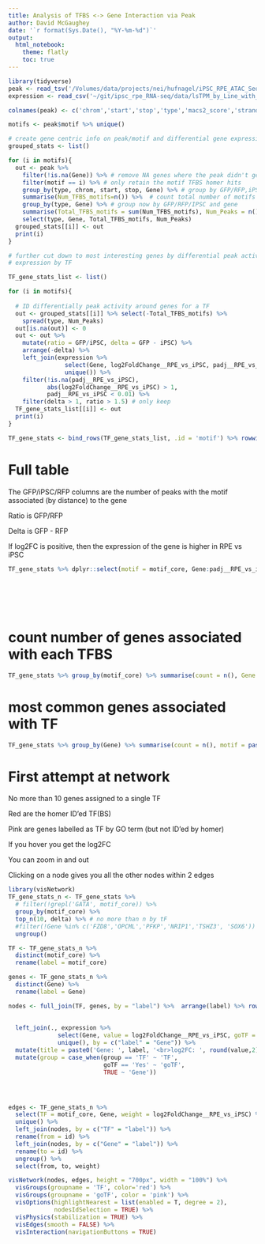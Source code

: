 ```yaml
---
title: Analysis of TFBS <-> Gene Interaction via Peak
author: David McGaughey
date: '`r format(Sys.Date(), "%Y-%m-%d")`'
output: 
  html_notebook:
    theme: flatly
    toc: true
---
```


```r
library(tidyverse)
peak <- read_tsv('/Volumes/data/projects/nei/hufnagel/iPSC_RPE_ATAC_Seq/peak_full/all_common_peaks.blackListed.narrowPeak.closestTSS__interesting_homer_motif.bed.gz', col_names = F)
expression <- read_csv('~/git/ipsc_rpe_RNA-seq/data/lsTPM_by_Line_with_Diff_Exp.tsv')

colnames(peak) <- c('chrom','start','stop','type','macs2_score','strand','thickStart','thickStop','RGB','Distance_to_Gene','Gene','Description','chrom_motif','start_motif','stop_motif','motif','motif_score','strand_motif')

motifs <- peak$motif %>% unique()

# create gene centric info on peak/motif and differential gene expression iPSC <-> RPE
grouped_stats <- list()

for (i in motifs){
  out <- peak %>% 
    filter(!is.na(Gene)) %>% # remove NA genes where the peak didn't get a match (no genes within 500kb of a peak)
    filter(motif == i) %>% # only retain the motif TFBS homer hits
    group_by(type, chrom, start, stop, Gene) %>% # group by GFP/RFP,iPSC, the macs2 peak, and the gene
    summarise(Num_TFBS_motifs=n()) %>%  # count total number of motifs
    group_by(type, Gene) %>% # group now by GFP/RFP/IPSC and gene
    summarise(Total_TFBS_motifs = sum(Num_TFBS_motifs), Num_Peaks = n()) %>% # now add num of peaks near gene
    select(type, Gene, Total_TFBS_motifs, Num_Peaks)
  grouped_stats[[i]] <- out
  print(i)
}

# further cut down to most interesting genes by differential peak activity and 
# expression by TF

TF_gene_stats_list <- list()

for (i in motifs){
  
  # ID differentially peak activity around genes for a TF
  out <- grouped_stats[[i]] %>% select(-Total_TFBS_motifs) %>% 
    spread(type, Num_Peaks)
  out[is.na(out)] <- 0
  out <- out %>% 
    mutate(ratio = GFP/iPSC, delta = GFP - iPSC) %>% 
    arrange(-delta) %>% 
    left_join(expression %>% 
                select(Gene, log2FoldChange__RPE_vs_iPSC, padj__RPE_vs_iPSC) %>% 
                unique()) %>% 
    filter(!is.na(padj__RPE_vs_iPSC), 
           abs(log2FoldChange__RPE_vs_iPSC) > 1, 
           padj__RPE_vs_iPSC < 0.01) %>% 
    filter(delta > 1, ratio > 1.5) # only keep 
  TF_gene_stats_list[[i]] <- out
  print(i)
}

TF_gene_stats <- bind_rows(TF_gene_stats_list, .id = 'motif') %>% rowwise() %>% mutate(motif_core = toupper(gsub('\\(.*|11-GGGTGTGT,BestGuess:','',motif))) %>% ungroup()
```

# Full table
The GFP/iPSC/RFP columns are the number of peaks with the motif associated (by distance) to the gene

Ratio is GFP/RFP

Delta is GFP - RFP

If log2FC is positive, then the expression of the gene is higher in RPE vs iPSC
```r
TF_gene_stats %>% dplyr::select(motif = motif_core, Gene:padj__RPE_vs_iPSC, motif_full = motif) %>% DT::datatable( filter = list(position = 'top', clear = FALSE),
                                                                                                                   extensions = 'Buttons', options = list(
                                                                                                                     lengthMenu = list(c(5, 15, 30, 60, 100, -1), list('5', '15', '30', '60', '100', 'All')),
                                                                                                                     dom = 'Bfrtip',
                                                                                                                     buttons = c('copy', 'csv', 'excel', 'pageLength')
                                                                                                                   ))
```

# count number of genes associated with each TFBS
```r
TF_gene_stats %>% group_by(motif_core) %>% summarise(count = n(), Gene = paste(Gene, collapse = ',') ) %>% arrange(-count) %>% DT::datatable()
```
# most common genes associated with TF
```r
TF_gene_stats %>% group_by(Gene) %>% summarise(count = n(), motif = paste(motif_core, collapse=',')) %>% arrange(-count) %>%  DT::datatable( filter = list(position = 'top', clear = FALSE))
```

# First attempt at network
No more than 10 genes assigned to a single TF

Red are the homer ID'ed TF(BS)

Pink are genes labelled as TF by GO term (but not ID'ed by homer)

If you hover you get the log2FC

You can zoom in and out

Clicking on a node gives you all the other nodes within 2 edges
```r
library(visNetwork)
TF_gene_stats_n <- TF_gene_stats %>% 
  # filter(!grepl('GATA', motif_core)) %>% 
  group_by(motif_core) %>% 
  top_n(10, delta) %>% # no more than n by tF
  #filter(!Gene %in% c('FZD8','OPCML','PFKP','NRIP1','TSHZ3', 'SOX6')) %>% # trimming out most common genes between TF
  ungroup()

TF <- TF_gene_stats_n %>%
  distinct(motif_core) %>%
  rename(label = motif_core)

genes <- TF_gene_stats_n %>%
  distinct(Gene) %>%
  rename(label = Gene)

nodes <- full_join(TF, genes, by = "label") %>%  arrange(label) %>% rowid_to_column("id") %>% mutate(group = case_when(label %in% TF$label ~ 'TF', 
                                                                                                                       TRUE ~ 'Gene'),
                                                                                                     shape = 'box') %>% 
  left_join(., expression %>% 
              select(Gene, value = log2FoldChange__RPE_vs_iPSC, goTF = TF) %>% 
              unique(), by = c("label" = "Gene")) %>% 
  mutate(title = paste0('Gene: ', label, '<br>log2FC: ', round(value,2))) %>% 
  mutate(group = case_when(group == 'TF' ~ 'TF',
                           goTF == 'Yes' ~ 'goTF',
                           TRUE ~ 'Gene'))




edges <- TF_gene_stats_n %>%  
  select(TF = motif_core, Gene, weight = log2FoldChange__RPE_vs_iPSC) %>% 
  unique() %>% 
  left_join(nodes, by = c("TF" = "label")) %>% 
  rename(from = id) %>% 
  left_join(nodes, by = c("Gene" = "label")) %>% 
  rename(to = id) %>% 
  ungroup() %>% 
  select(from, to, weight) 

visNetwork(nodes, edges, height = "700px", width = "100%") %>% 
  visGroups(groupname = 'TF', color='red') %>% 
  visGroups(groupname = 'goTF', color = 'pink') %>% 
  visOptions(highlightNearest = list(enabled = T, degree = 2),
             nodesIdSelection = TRUE) %>% 
  visPhysics(stabilization = TRUE) %>% 
  visEdges(smooth = FALSE) %>% 
  visInteraction(navigationButtons = TRUE)
```

